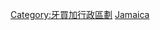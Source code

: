 {{Commonscat|Subdivisions of Jamaica}}

[[Category:牙買加行政區劃|Category:牙買加行政區劃]]
[[Category:各国一级行政区|Jamaica]]